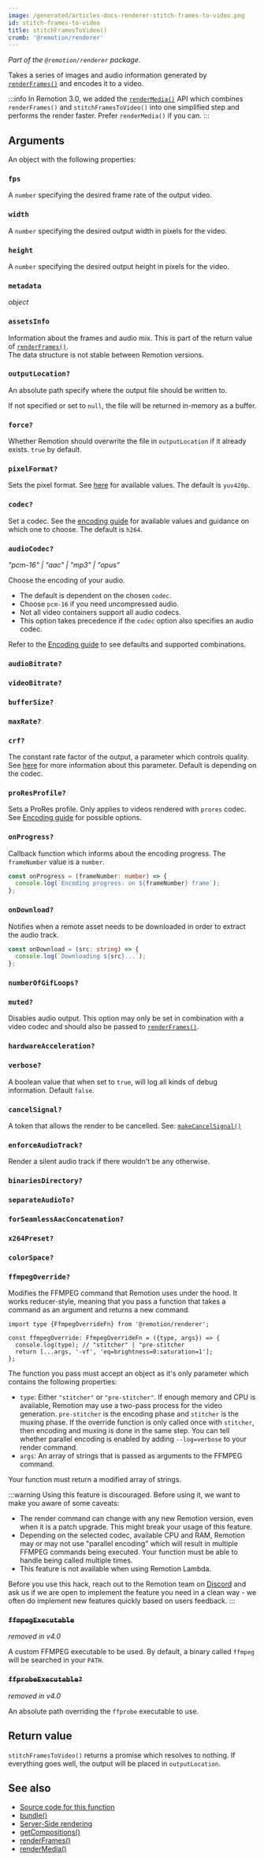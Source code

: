 ```yaml
---
image: /generated/articles-docs-renderer-stitch-frames-to-video.png
id: stitch-frames-to-video
title: stitchFramesToVideo()
crumb: '@remotion/renderer'
---
```


_Part of the `@remotion/renderer` package._

Takes a series of images and audio information generated by [`renderFrames()`](/docs/renderer/render-frames) and encodes it to a video.

:::info
In Remotion 3.0, we added the [`renderMedia()`](/docs/renderer/render-media) API which combines `renderFrames()` and `stitchFramesToVideo()` into one simplified step and performs the render faster. Prefer `renderMedia()` if you can.
:::

## Arguments

An object with the following properties:

### `fps`

A `number` specifying the desired frame rate of the output video.

### `width`

A `number` specifying the desired output width in pixels for the video.

### `height`

A `number` specifying the desired output height in pixels for the video.

### `metadata`<AvailableFrom v="4.0.216" />

_object_

<Options id="metadata" />

### `assetsInfo`

Information about the frames and audio mix. This is part of the return value of [`renderFrames()`](/docs/renderer/render-frames#return-value).  
The data structure is not stable between Remotion versions.

### `outputLocation?`

An absolute path specify where the output file should be written to.

If not specified or set to `null`, the file will be returned in-memory as a buffer.

### `force?`

Whether Remotion should overwrite the file in `outputLocation` if it already exists. `true` by default.

### `pixelFormat?`

Sets the pixel format. See [here](/docs/config#setpixelformat) for available values. The default is `yuv420p`.

### `codec?`

Set a codec. See the [encoding guide](/docs/encoding) for available values and guidance on which one to choose. The default is `h264`.

### `audioCodec?`<AvailableFrom v="3.3.41" />

_"pcm-16" | "aac" | "mp3" | "opus"_

Choose the encoding of your audio.

- The default is dependent on the chosen `codec`.
- Choose `pcm-16` if you need uncompressed audio.
- Not all video containers support all audio codecs.
- This option takes precedence if the `codec` option also specifies an audio codec.

Refer to the [Encoding guide](/docs/encoding/#audio-codec) to see defaults and supported combinations.

### `audioBitrate?`<AvailableFrom v="3.2.32" />

<Options id="audio-bitrate" />

### `videoBitrate?`<AvailableFrom v="3.2.32" />

<Options id="video-bitrate" />

### `bufferSize?`<AvailableFrom v="4.0.78" />

<Options id="buffer-size" />

### `maxRate?`<AvailableFrom v="4.0.78" />

<Options id="max-rate" />

### `crf?`

The constant rate factor of the output, a parameter which controls quality. See [here](/docs/config#setcrf) for more information about this parameter. Default is depending on the codec.

### `proResProfile?`

Sets a ProRes profile. Only applies to videos rendered with `prores` codec. See [Encoding guide](/docs/encoding/#controlling-quality-using-prores-profile) for possible options.

### `onProgress?`

Callback function which informs about the encoding progress. The `frameNumber` value is a `number`.

```ts twoslash
const onProgress = (frameNumber: number) => {
  console.log(`Encoding progress: on ${frameNumber} frame`);
};
```

### `onDownload?`

Notifies when a remote asset needs to be downloaded in order to extract the audio track.

```ts twoslash
const onDownload = (src: string) => {
  console.log(`Downloading ${src}...`);
};
```

### `numberOfGifLoops?`<AvailableFrom v="3.1.0" />

<Options id="number-of-gif-loops" />

### `muted?`<AvailableFrom v="3.2.1" />

Disables audio output. This option may only be set in combination with a video codec and should also be passed to [`renderFrames()`](/docs/renderer/render-frames).

### `hardwareAcceleration?`<AvailableFrom v="4.0.228" />

<Options id="hardware-acceleration" />

### `verbose?`

A boolean value that when set to `true`, will log all kinds of debug information. Default `false`.

### `cancelSignal?`<AvailableFrom v="3.0.15" />

A token that allows the render to be cancelled. See: [`makeCancelSignal()`](/docs/renderer/make-cancel-signal)

### `enforceAudioTrack?`<AvailableFrom v="3.2.1" />

Render a silent audio track if there wouldn't be any otherwise.

### `binariesDirectory?`<AvailableFrom v="4.0.120" />

<Options id="binaries-directory" />

### `separateAudioTo?`<AvailableFrom v="4.0.123" />

<Options cli id="separate-audio-to" />

### `forSeamlessAacConcatenation?`<AvailableFrom v="4.0.123" />

<Options id="for-seamless-aac-concatenation" />

### `x264Preset?`

<Options id="x264-preset" />

### `colorSpace?`<AvailableFrom v="4.0.28"/>

<Options id="color-space" />

### `ffmpegOverride?`<AvailableFrom v="3.2.22" />

Modifies the FFMPEG command that Remotion uses under the hood. It works reducer-style, meaning that you pass a function that takes a command as an argument and returns a new command.

```tsx twoslash
import type {FfmpegOverrideFn} from '@remotion/renderer';

const ffmpegOverride: FfmpegOverrideFn = ({type, args}) => {
  console.log(type); // "stitcher" | "pre-stitcher
  return [...args, '-vf', 'eq=brightness=0:saturation=1'];
};
```

The function you pass must accept an object as it's only parameter which contains the following properties:

- `type`: Either `"stitcher"` or `"pre-stitcher"`. If enough memory and CPU is available, Remotion may use a two-pass process for the video generation. `pre-stitcher` is the encoding phase and `stitcher` is the muxing phase. If the override function is only called once with `stitcher`, then encoding and muxing is done in the same step. You can tell whether parallel encoding is enabled by adding `--log=verbose` to your render command.
- `args`: An array of strings that is passed as arguments to the FFMPEG command.

Your function must return a modified array of strings.

:::warning
Using this feature is discouraged. Before using it, we want to make you aware of some caveats:

- The render command can change with any new Remotion version, even when it is a patch upgrade. This might break your usage of this feature.
- Depending on the selected codec, available CPU and RAM, Remotion may or may not use "parallel encoding" which will result in multiple FFMPEG commands being executed. Your function must be able to handle being called multiple times.
- This feature is not available when using Remotion Lambda.

Before you use this hack, reach out to the Remotion team on [Discord](https://remotion.dev/discord) and ask us if we are open to implement the feature you need in a clean way - we often do implement new features quickly based on users feedback.
:::

### ~~`ffmpegExecutable`~~

_removed in v4.0_

A custom FFMPEG executable to be used. By default, a binary called `ffmpeg` will be searched in your `PATH`.

### ~~`ffprobeExecutable?`~~ <AvailableFrom v="3.0.17" />

_removed in v4.0_

An absolute path overriding the `ffprobe` executable to use.

## Return value

`stitchFramesToVideo()` returns a promise which resolves to nothing. If everything goes well, the output will be placed in `outputLocation`.

## See also

- [Source code for this function](https://github.com/remotion-dev/remotion/blob/main/packages/renderer/src/stitch-frames-to-video.ts)
- [bundle()](/docs/bundle)
- [Server-Side rendering](/docs/ssr)
- [getCompositions()](/docs/renderer/get-compositions)
- [renderFrames()](/docs/renderer/render-frames)
- [renderMedia()](/docs/renderer/render-media)
